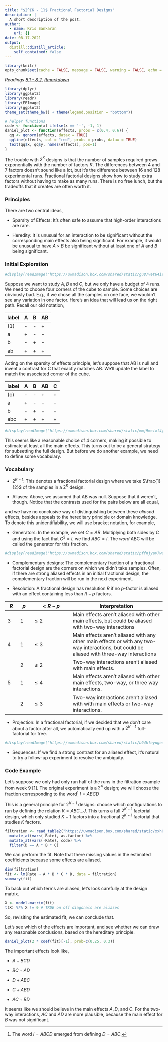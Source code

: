 ```yaml
---
title: "$2^{K - 1}$ Fractional Factorial Designs"
description: |
  A short description of the post.
author:
  - name: Kris Sankaran
    url: {}
date: 08-17-2021
output:
  distill::distill_article:
    self_contained: false
---
```


```r
library(knitr)
opts_chunk$set(cache = FALSE, message = FALSE, warning = FALSE, echo = TRUE)
```

_Readings [8.1 - 8.2](), [Rmarkdown]()_


```r
library(dplyr)
library(ggplot2)
library(readr)
library(EBImage)
library(ggplot2)
theme_set(theme_bw() + theme(legend.position = "bottom"))
```

```r
# helper functions
code <- function(x) ifelse(x == '-', -1, 1)
daniel_plot <- function(effects, probs = c(0.4, 0.6)) { 
  qq <- qqnorm(effects, datax = TRUE)
  qqline(effects, col = "red", probs = probs, datax = TRUE)
  text(qq$x, qq$y, names(effects), pos=1)
}
```


The trouble with $2^{K}$ designs is that the number of samples required grows
exponentially with the number of factors $K$. The differences between 4 and 7
factors doesn’t sound like a lot, but it’s the difference between 16 and 128
experimental runs. Fractional factorial designs show how to study extra factors
without having to make as many runs. There is no free lunch, but the tradeoffs
that it creates are often worth it.

### Principles

There are two central ideas,

* Sparsity of Effects: It’s often safe to assume that high-order interactions
are rare.

* Heredity: It is unusual for an interaction to be significant without the
corresponding main effects also being significant. For example, it would be
unusual to have $A \times B$ be significant without at least one of $A$ and $B$
being significant.

### Initial Exploration

```r
#display(readImage("https://uwmadison.box.com/shared/static/gu87vet64i970eonsbvtds7bsb31qbuy.png"))
```
Suppose we want to study $A, B$ and $C$, but we only have a budget of 4 runs. We
need to choose four corners of the cube to sample. Some choices are obviously
bad. E.g., if we chose all the samples on one face, we wouldn’t see any
variation in one factor. Here’s an idea that will lead us on the right path.
Recall our old notation,

| label | A | B |  AB |
|--- | --- | --- | --- |
| (1) | - | - | + |
| a | + | - | - |
| b | - | + | - |
| ab | + | + | + |

Acting on the sparsity of effects principle, let’s suppose that AB is null and
invent a contrast for C that exactly matches AB. We’ll update the label to match
the associated corner of the cube.

| label | A | B |  AB | C |
|---| --- | --- | --- | --- |
| (c) | - | - | + | + |
| a | + | - | - | - |
| b | - | + | - | - |
| abc | + | + | + | + |

```r
#display(readImage("https://uwmadison.box.com/shared/static/mmj9mcixl4y0o95hwf7h93vayw0eooc0.png"))
```


This seems like a reasonable choice of 4 corners, making it possible to estimate
at least all the main effects. This turns out to be a general strategy for
subsetting the full design. But before we do another example, we need to define
some vocabulary.

### Vocabulary

* $2^{K - 1}$: This denotes a fractional factorial design where we take $\frac{1}{2}$ of the samples in a $2^{K}$ design.

* Aliases: Above, we assumed that AB was null. Suppose that it weren’t, though.
Notice that the contrasts used for the pairs below are all equal,
\begin{align*}
	 \left[AB\right] &= \frac{1}{2}\left(c - a + b + abc\right) = \left[C\right] \\
		\left[BC\right] &= \frac{1}{2}\left(-c + a - b + abc\right) = \left[A\right] \\
		\left[AC\right] &= \frac{1}{2}\left(-c - a + b + abc\right) = \left[B\right]
\end{align*}

and we have no conclusive way of distinguishing between these *aliased* effects,
besides appeals to the hereditary principle or domain knowledge. To denote this
unidentifiability, we will use bracket notation, for example,
\begin{align*}
\left[A\right] &= A + BC.
\end{align*}

* Generators: In the example, we set $C = AB$. Multiplying both sides by $C$ and
using the fact that $C^2 = I$, we find $ABC = I$. The *word* ABC will be called
the generator for this fraction. 

```r
#display(readImage("https://uwmadison.box.com/shared/static/pffnjyav7wexbujzf32vlhorcfxhfa6w.png"))
```

* Complementary designs: The complementary fraction of a fractional factorial
design are the corners on which we didn’t take samples. Often, if there are
strong aliased effects in an initial fractional design, the complementary
fraction will be run in the next experiment.

* Resolution: A fractional design has resolution $R$ if no $p$-factor is aliased
with an effect containing less than $R - p$ factors.

| $R$ | $p$ | $< R - p$ | Interpretation |
|- | - | --- | ------- |
| 3 | 1 |  $\leq 2$ | Main effects aren't aliased with other main effects, but could be aliased with two-way interactions | 
| 4 | 1 | $\leq 3$ | Main effects aren't aliased with any other main effects or with any two-way interactions, but could be aliased with three-way interactions | 
|  | 2 | $\leq 2$ | Two-way interactions aren’t aliased with main effects.
| 5 | 1 | $\leq 4$ | Main effects aren’t aliased with other main effects, two-way, or three way interactions. | 
| | 2 | $\leq 3$ | Two-way interactions aren’t aliased with with main effects or two-way interactions. |

* Projection: In a fractional factorial, if we decided that we don’t care about
a factor after all, we automatically end up with a $2 ^ {K - 1}$  full-factorial
for free.
```r
#display(readImage("https://uwmadison.box.com/shared/static/b94hfeyugeun1xywlm2ccls9am5l38xg.jpg"))
```

* Sequences: If we find a strong contrast for an aliased effect, it’s natural to
try a follow-up experiment to resolve the ambiguity.

### Code Example

Let's suppose we only had only run half of the runs in the filtration example
from week 9 [1]. The original experiment is a $2^ 4$ design; we will choose the
fraction corresponding to the word^[The word $I = ABCD$ emerged from defining $D
= ABC$.] $I = ABCD$

This is a general principle for $2 ^ {K - 1}$ designs: choose which
configurations to run by defining the relation $K = A B C \dots J$. This turns a
full $2^{K - 1}$ factorial design, which only studied $K - 1$ factors into a
fractional $2^{K - 1}$ factorial that studies $K$ factors.

```r
filtration <- read_table2("https://uwmadison.box.com/shared/static/xxh05ngikmscnddbhg2l3v268jnu4jtc.txt") %>%
  mutate_at(vars(-Rate), as.factor) %>%
  mutate_at(vars(-Rate), code) %>%
  filter(D == A * B * C)
```
We can perform the fit. Note that there missing values in the estimated
coefficients because some effects are aliased.
```r
dim(filtration)
fit <- lm(Rate ~ A * B * C * D, data = filtration)
summary(fit)
```

To back out which terms are aliased, let's look carefully at the design matrix.
```r
X <- model.matrix(fit)
t(X) %*% X != 0 # TRUE on off diagonals are aliases
```
So, revisiting the estimated fit, we can conclude that.
\begin{align*}
\widehat{\mu}+\widehat{A B C D} &=70.75 \\
\widehat{A}+\widehat{B C D} &=9.5 \times 2=19 \\
\widehat{B}+\widehat{A C D} &=0.75 \times 2=1.5 \\
\widehat{C}+\widehat{A B D} &=7 \times 2=14 \\
\widehat{D}+\widehat{A B C} &=8.25 \times 2=16.5 \\
\widehat{A B}+\widehat{C D} &=-0.5 \times 2=-1 \\
\widehat{A C}+\widehat{B D}=&-9.25 \times 2=-18.5 \\
\widehat{B C}+\widehat{A D} &=9.5 \times 2=19
\end{align*}

Let's see which of the effects are important, and see whether we can draw any
reasonable conclusions, based on the hereditary principle.
```r
daniel_plot(2 * coef(fit)[-1], prob=c(0.25, 0.3))
```
The important effects look like,

* $A + BCD$ 

* $BC + AD$

* $D + ABC$

* $C + ABD$

* $AC + BD$

It seems like we should believe in the main effects $A, D$, and $C$. For the
two-way interactions, $AC$ and $AD$ are more plausible, because the main effect
for $B$ was not significant.